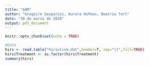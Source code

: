 ```yaml
---
title: "GAM"
author: "Gregoire Gasparini, Aurora Hofman, Beatriu Tort"
date: "30 de marzo de 2020"
output: pdf_document
---
```


```r
knitr::opts_chunk$set(echo = TRUE)
```

```r
#Data
hirs <- read.table("hirsutism.dat",header=T, sep="\t",fill=TRUE)
hirs$Treatment <- as.factor(hirs$Treatment)
summary(hirs)
```

```r

```



